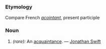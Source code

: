 ===Etymology===
Compare French ''[[acointant]]'', present participle
===Noun===
#''(rare):'' An [[acquaintance]]. &mdash; [[Jonathan Swift]]